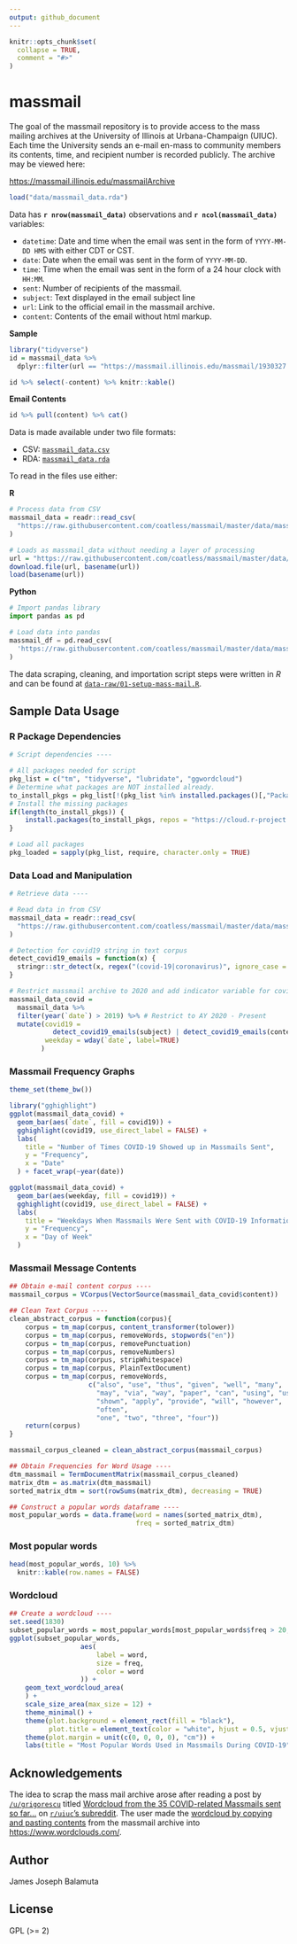 ```yaml
---
output: github_document
---
```


<!-- README.md is generated from README.Rmd. Please edit that file -->

```r
knitr::opts_chunk$set(
  collapse = TRUE,
  comment = "#>"
)
```

# massmail

<!-- badges: start -->
<!-- [![Data build status](https://github.com/coatless/massmail/workflows/data-refresh/badge.svg)](https://github.com/coatless/massmail/actions) -->
<!-- badges: end -->

The goal of the massmail repository is to provide access to the mass mailing 
archives at the University of Illinois at Urbana-Champaign (UIUC). Each time
the University sends an e-mail en-mass to community members its contents, 
time, and recipient number is recorded publicly. The archive may be viewed 
here:

<https://massmail.illinois.edu/massmailArchive>

```r
load("data/massmail_data.rda")
```

Data has **`r nrow(massmail_data)`** observations and **`r ncol(massmail_data)`** variables:

- `datetime`: Date and time when the email was sent in the form of `YYYY-MM-DD HMS` 
  with either CDT or CST.
- `date`: Date when the email was sent in the form of `YYYY-MM-DD`.
- `time`: Time when the email was sent in the form of a 24 hour clock with `HH:MM`.
- `sent`: Number of recipients of the massmail.
- `subject`: Text displayed in the email subject line
- `url`: Link to the official email in the massmail archive.
- `content`: Contents of the email without html markup.

**Sample**

```r
library("tidyverse")
id = massmail_data %>%
  dplyr::filter(url == "https://massmail.illinois.edu/massmail/1930327.html")

id %>% select(-content) %>% knitr::kable()
```

**Email Contents**

```r
id %>% pull(content) %>% cat()
```

Data is made available under two file formats:

- CSV: [`massmail_data.csv`](data/massmail_data.csv)
- RDA: [`massmail_data.rda`](data/massmail_data.rda)

To read in the files use either:

**R**

```r
# Process data from CSV
massmail_data = readr::read_csv(
  "https://raw.githubusercontent.com/coatless/massmail/master/data/massmail_data.csv"
)

# Loads as massmail_data without needing a layer of processing
url = "https://raw.githubusercontent.com/coatless/massmail/master/data/massmail_data.rda"
download.file(url, basename(url))
load(basename(url))
```

**Python**

```python
# Import pandas library
import pandas as pd

# Load data into pandas
massmail_df = pd.read_csv(
  'https://raw.githubusercontent.com/coatless/massmail/master/data/massmail_data.csv'
)
```

The data scraping, cleaning, and importation script steps were written in _R_
and can be found at [`data-raw/01-setup-mass-mail.R`](data-raw/01-setup-mass-mail.R).

## Sample Data Usage


### R Package Dependencies

```r
# Script dependencies ----

# All packages needed for script
pkg_list = c("tm", "tidyverse", "lubridate", "ggwordcloud")
# Determine what packages are NOT installed already.
to_install_pkgs = pkg_list[!(pkg_list %in% installed.packages()[,"Package"])]
# Install the missing packages
if(length(to_install_pkgs)) {
    install.packages(to_install_pkgs, repos = "https://cloud.r-project.org")
}

# Load all packages
pkg_loaded = sapply(pkg_list, require, character.only = TRUE)
```

### Data Load and Manipulation

```r
# Retrieve data ----

# Read data in from CSV
massmail_data = readr::read_csv(
  "https://raw.githubusercontent.com/coatless/massmail/master/data/massmail_data.csv"
)

# Detection for covid19 string in text corpus
detect_covid19_emails = function(x) { 
  stringr::str_detect(x, regex("(covid-19|coronavirus)", ignore_case = TRUE))
}

# Restrict massmail archive to 2020 and add indicator variable for covid19
massmail_data_covid =
  massmail_data %>%
  filter(year(`date`) > 2019) %>% # Restrict to AY 2020 - Present
  mutate(covid19 = 
           detect_covid19_emails(subject) | detect_covid19_emails(content),
         weekday = wday(`date`, label=TRUE)
        )
```

### Massmail Frequency Graphs

```r
theme_set(theme_bw())

library("gghighlight")
ggplot(massmail_data_covid) +
  geom_bar(aes(`date`, fill = covid19)) +
  gghighlight(covid19, use_direct_label = FALSE) +
  labs(
    title = "Number of Times COVID-19 Showed up in Massmails Sent",
    y = "Frequency",
    x = "Date"
  ) + facet_wrap(~year(date))

ggplot(massmail_data_covid) +
  geom_bar(aes(weekday, fill = covid19)) +
  gghighlight(covid19, use_direct_label = FALSE) +
  labs(
    title = "Weekdays When Massmails Were Sent with COVID-19 Information",
    y = "Frequency",
    x = "Day of Week"
  )
```

### Massmail Message Contents

```r
## Obtain e-mail content corpus ----
massmail_corpus = VCorpus(VectorSource(massmail_data_covid$content))

## Clean Text Corpus ----
clean_abstract_corpus = function(corpus){
    corpus = tm_map(corpus, content_transformer(tolower))
    corpus = tm_map(corpus, removeWords, stopwords("en"))
    corpus = tm_map(corpus, removePunctuation)
    corpus = tm_map(corpus, removeNumbers)
    corpus = tm_map(corpus, stripWhitespace)
    corpus = tm_map(corpus, PlainTextDocument)
    corpus = tm_map(corpus, removeWords,
                    c("also", "use", "thus", "given", "well", "many",
                      "may", "via", "way", "paper", "can", "using", "used",
                      "shown", "apply", "provide", "will", "however",
                      "often",
                      "one", "two", "three", "four"))
    return(corpus)
}

massmail_corpus_cleaned = clean_abstract_corpus(massmail_corpus)

## Obtain Frequencies for Word Usage ----
dtm_massmail = TermDocumentMatrix(massmail_corpus_cleaned)
matrix_dtm = as.matrix(dtm_massmail)
sorted_matrix_dtm = sort(rowSums(matrix_dtm), decreasing = TRUE)

## Construct a popular words dataframe ----
most_popular_words = data.frame(word = names(sorted_matrix_dtm),
                                freq = sorted_matrix_dtm)

```

### Most popular words

```r
head(most_popular_words, 10) %>%
  knitr::kable(row.names = FALSE)
```

### Wordcloud

```r
## Create a wordcloud ---- 
set.seed(1830)
subset_popular_words = most_popular_words[most_popular_words$freq > 20, ]
ggplot(subset_popular_words,
                  aes(
                      label = word,
                      size = freq,
                      color = word
                  )) +
    geom_text_wordcloud_area(
    ) +
    scale_size_area(max_size = 12) +
    theme_minimal() +
    theme(plot.background = element_rect(fill = "black"),
          plot.title = element_text(color = "white", hjust = 0.5, vjust = -5, size = 16)) +
    theme(plot.margin = unit(c(0, 0, 0, 0), "cm")) +
    labs(title = "Most Popular Words Used in Massmails During COVID-19")
```



## Acknowledgements

The idea to scrap the mass mail archive arose after reading a post by
[`/u/grigorescu`](https://www.reddit.com/user/grigorescu/) titled [Wordcloud from the 35 COVID-related Massmails sent so far...](https://www.reddit.com/r/UIUC/comments/fudk9w/wordcloud_from_the_35_covidrelated_massmails_sent/)
on [`r/uiuc`'s subreddit](https://www.reddit.com/r/UIUC). The user made
the [wordcloud by copying and pasting contents](https://www.reddit.com/r/UIUC/comments/fudk9w/wordcloud_from_the_35_covidrelated_massmails_sent/fmc71es/) from the massmail archive into <https://www.wordclouds.com/>.

## Author

James Joseph Balamuta

## License

GPL (>= 2)